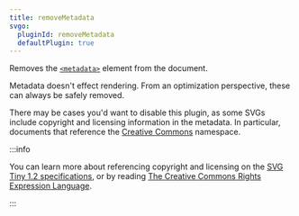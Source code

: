 ```yaml
---
title: removeMetadata
svgo:
  pluginId: removeMetadata
  defaultPlugin: true
---
```


Removes the [`<metadata>`](https://developer.mozilla.org/en-US/docs/Web/SVG/Element/metadata) element from the document.

Metadata doesn't effect rendering. From an optimization perspective, these can always be safely removed.

There may be cases you'd want to disable this plugin, as some SVGs include copyright and licensing information in the metadata. In particular, documents that reference the [Creative Commons](http://creativecommons.org/ns#) namespace.

:::info

You can learn more about referencing copyright and licensing on the [SVG Tiny 1.2 specifications](https://www.w3.org/TR/SVGTiny12/metadata.html#metadataElementExample), or by reading [The Creative Commons Rights Expression Language](https://opensource.creativecommons.org/ccrel/).

:::
